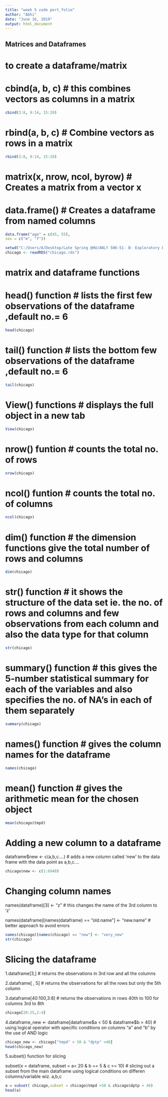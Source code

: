 ---
title: "week 5 code port_folio"
author: "Abhi"
date: "June 16, 2019"
output: html_document
---

## Matrices and Dataframes

# to create a dataframe/matrix

# cbind(a, b, c)	# this combines vectors as columns in a matrix
```{r}
cbind(3:8, 9:14, 15:20)
```

# rbind(a, b, c)	 # Combine vectors as rows in a matrix	
```{r}
rbind(3:8, 9:14, 15:20)
```


# matrix(x, nrow, ncol, byrow)    #	Creates a matrix from a vector x




# data.frame()	 # Creates a dataframe from named columns	

```{r}
data.frame("age" = c(45, 55), 
sex = c("m", "f"))
```
```{r}
setwd("C:/Users/A/Desktop/Late Spring @HU/ANLY 506-51- B- Exploratory Data Analytics-Olga/Text books")
chicago <- readRDS("chicago.rds")
```
# matrix and dataframe functions

# head() function # lists the first few observations of the dataframe ,default no.= 6
``` {r}
head(chicago)
```
# tail() function #  lists the bottom few observations of the dataframe ,default no.= 6
``` {r}
tail(chicago)
```
# View() functions # displays the full object in a new tab
``` {r}
View(chicago)
```
# nrow() funtion  # counts the total no. of rows 
``` {r}
nrow(chicago)
```
# ncol() funtion  # counts the total no. of columns
``` {r}
ncol(chicago)
```
# dim() function # the dimension functions give the total number of rows and columns
``` {r}
dim(chicago)
```
# str() function # it shows the structure of the data set ie. the no. of rows and columns and few observations from each column and also the data type for that column
``` {r}
str(chicago)
```
# summary() function # this gives the 5-number statistical summary for each of the variables and also specifies the no. of NA's in each of them separately

``` {r}
summary(chicago)
```
# names() function   # gives the column names for the dataframe
``` {r}
names(chicago)
```
# mean() function  # gives the arithmetic mean for the chosen object
``` {r}
mean(chicago$tmpd)
```
# Adding a new column to a dataframe
 
dataframe$new <- c(a,b,c....)  # adds a new column called 'new' to the data frame with the data point as a,b,c....

``` {r}
chicago$new <- c(1:6940)
```
# Changing column names

names(dataframe)[3] <- "z"  # this changes the name of the 3rd column to 'z' 

names(dataframe)[names(dataframe) == "old.name"] <- "new.name" #  better approach to avoid errors
``` {r}
names(chicago)[names(chicago) == "new"] <- "very_new"
str(chicago)
```

# Slicing the dataframe

1.dataframe[3,] # returns the observations in 3rd row and all the columns

2.dataframe[ , 5] # returns the observations for all the rows but only the 5th column

3.dataframe[40:100,3:8] # returns the observations in rows 40th to 100 for columns 3rd to 8th
``` {r}
chicago[20:25,2:4]
```
4.dataframe_new <- dataframe[dataframe$a < 50 & dataframe$b > 40]  # using logical operator with specific conditions on columns "a" and "b" by the use of AND logic
``` {r}
chicago_new <- chicago["tmpd" > 50 & "dptp" <40]
head(chicago_new)
```

5.subset() function for slicing

subset(x = dataframe,
      subset = a< 20 &
               b == 5 &
               c >= 10)   # slicing out a subset from the main dataframe using logical conditions on differen columns/variable wiz. a,b,c

``` {r}
a = subset( chicago,subset = chicago$tmpd >50 & chicago$dptp < 40)
head(a)
```               
               
               